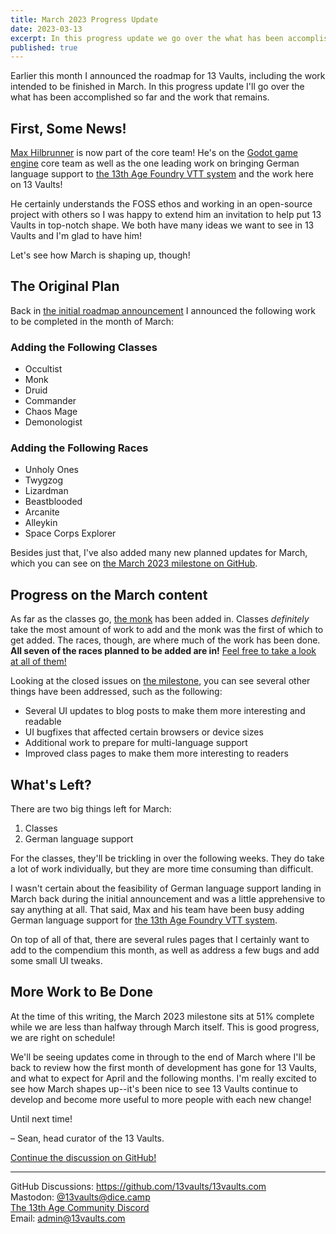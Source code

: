 ```yaml
---
title: March 2023 Progress Update
date: 2023-03-13
excerpt: In this progress update we go over the what has been accomplished for March so far and the work that remains.
published: true
---
```


Earlier this month I announced the roadmap for 13 Vaults, including the work intended to be finished in March.
In this progress update I'll go over the what has been accomplished so far and the work that remains.

## First, Some News!

[Max Hilbrunner](https://github.com/mhilbrunner) is now part of the core team!
He's on the [Godot game engine](https://github.com/godotengine/godot) core team
as well as the one leading work on bringing German language support to [the 13th Age Foundry VTT system](/blog/foundry-13th-age-system-update-1-25-0)
and the work here on 13 Vaults!

He certainly understands the FOSS ethos and working in an open-source project with others so I was happy to extend him an invitation to help put 13 Vaults in top-notch shape.
We both have many ideas we want to see in 13 Vaults and I'm glad to have him!

Let's see how March is shaping up, though!

## The Original Plan

Back in [the initial roadmap announcement](/blog/13-vaults-launch-recap-and-roadmap)
I announced the following work to be completed in the month of March:

### Adding the Following Classes

- Occultist
- Monk
- Druid
- Commander
- Chaos Mage
- Demonologist

### Adding the Following Races

- Unholy Ones
- Twygzog
- Lizardman
- Beastblooded
- Arcanite
- Alleykin
- Space Corps Explorer

Besides just that, I've also added many new planned updates for March,
which you can see on [the March 2023 milestone on GitHub](https://github.com/13vaults/13vaults.com/milestone/2).

## Progress on the March content

As far as the classes go, [the monk](/compendium/classes/monk) has been added in.
Classes _definitely_ take the most amount of work to add and the monk was the first of which to get added.
The races, though, are where much of the work has been done.
**All seven of the races planned to be added are in!**
[Feel free to take a look at all of them!](/compendium/races/)

Looking at the closed issues on [the milestone](https://github.com/13vaults/13vaults.com/milestone/2),
you can see several other things have been addressed, such as the following:

- Several UI updates to blog posts to make them more interesting and readable
- UI bugfixes that affected certain browsers or device sizes
- Additional work to prepare for multi-language support
- Improved class pages to make them more interesting to readers

## What's Left?

There are two big things left for March:

1. Classes
1. German language support

For the classes, they'll be trickling in over the following weeks.
They do take a lot of work individually, but they are more time consuming than difficult.

I wasn't certain about the feasibility of German language support landing in March back during the initial announcement and was a little apprehensive to say anything at all.
That said, Max and his team have been busy adding German language support for [the 13th Age Foundry VTT system](https://foundryvtt.com/packages/toolkit13-de).

On top of all of that, there are several rules pages that I certainly want to add to the compendium this month, as well as address a few bugs and add some small UI tweaks.

## More Work to Be Done

At the time of this writing, the March 2023 milestone sits at 51% complete while we are less than halfway through March itself.
This is good progress, we are right on schedule!

We'll be seeing updates come in through to the end of March where I'll be back to review how the first month of development has gone for 13 Vaults,
and what to expect for April and the following months.
I'm really excited to see how March shapes up--it's been nice to see 13 Vaults continue to develop and become more useful to more people with each new change!

Until next time!

&ndash; Sean, head curator of the 13 Vaults.

[Continue the discussion on GitHub!](https://github.com/13vaults/13vaults.com/discussions/70)

---

GitHub Discussions: https://github.com/13vaults/13vaults.com  
Mastodon: [@13vaults@dice.camp](https://dice.camp/@13vaults)  
[The 13th Age Community Discord](https://discord.gg/m9DbPC6RsC)  
Email: admin@13vaults.com
